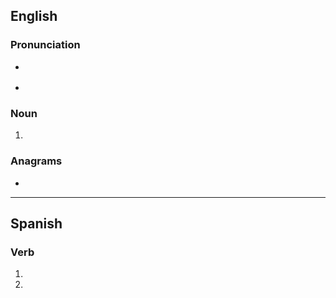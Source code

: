 {{also|trovés}}
==English==

===Pronunciation===
* {{a|RP}} {{IPA|/tɹəʊvz/|lang=en}}
* {{a|GenAm}} {{IPA|/tɹoʊvz/|lang=en}}

===Noun===
{{head|en|noun form}}

# {{plural of|trove|lang=en}}

===Anagrams===
* {{anagrams|en|a=eorstv|Stover|orvets|rovest|storve|stover|strove|voters}}

----

==Spanish==

===Verb===
{{head|es|verb form}}

# {{es-verb form of|ending=ar|mood=subjunctive|tense=present|pers=2|formal=no|number=singular|trovar}}
# {{es-verb form of|ending=ar|mood=imperative|sense=negative|pers=2|formal=no|number=singular|trovar}}